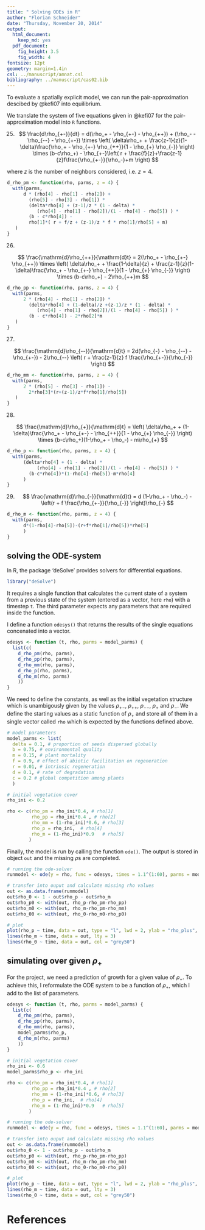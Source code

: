 ```yaml
---
title: " Solving ODEs in R"
author: "Florian Schneider"
date: "Thursday, November 20, 2014"
output:
  html_document:
    keep_md: yes
  pdf_document:
    fig_height: 3.5
    fig_width: 4
fontsize: 12pt
geometry: margin=1.4in
csl: ../manuscript/amnat.csl
bibliography: ../manuscript/cas02.bib
---
```


To evaluate a spatially explicit model, we can run the pair-approximation descibed by @kefi07 into equilibrium. 
 
We translate the system of five equations given in @kefi07 for the pair-approximation model into `R` functions. 

(25)
$$ \frac{d\rho_{+-}}{dt} = d(\rho_+ - \rho_{+-} - \rho_{++}) +  (\rho_- - \rho_{--} - \rho_{+-}) \times \left( \delta\rho_+ + \frac{z-1}{z}(1-\delta)\frac{\rho_+ - \rho_{+-}  \rho_{++}}{1 - \rho_{+}  \rho_{-}}  \right) \times (b-c\rho_+) - \rho_{+-}\left( r + \frac{f}{z}+\frac{z-1}{z}f\frac{\rho_{+-}}{\rho_-}+m \right) $$

where $z$ is the number of neighbors considered, i.e. $z = 4$.

```r
d_rho_pm <- function(rho, parms, z = 4) { 
  with(parms,                             
      d * (rho[4] - rho[1] - rho[2]) + 
        (rho[5] - rho[3] - rho[1]) * 
        (delta*rho[4] + (z-1)/z * (1 - delta) * 
           (rho[4] - rho[1] - rho[2])/(1 - rho[4] - rho[5]) ) *
        (b - c*rho[4]) - 
        rho[1]*( r + f/z + (z-1)/z * f * rho[1]/rho[5] + m)
   )
}

```

(26)


$$  \frac{\mathrm{d}\rho_{++}}{\mathrm{d}t} = 
  2(\rho_+ - \rho_{+-}  \rho_{++}) \times \left( \delta\rho_+ + \frac{1-\delta}{z} + \frac{z-1}{z}(1-\delta)\frac{\rho_+ - \rho_{+-}  \rho_{++}}{1 - \rho_{+}  \rho_{-}}  \right) \times
  (b-c\rho_+) - 2\rho_{++}m
  $$


```r
d_rho_pp <- function(rho, parms, z = 4) { 
  with(parms,                             
      2 * (rho[4] - rho[1] - rho[2]) * 
        (delta*rho[4] + (1-delta)/z +(z-1)/z * (1 - delta) * 
           (rho[4] - rho[1] - rho[2])/(1 - rho[4] - rho[5]) ) *
        (b - c*rho[4]) - 2*rho[2]*m
   )
}

```

(27)

$$  \frac{\mathrm{d}\rho_{--}}{\mathrm{d}t} = 
    2d(\rho_{-} - \rho_{--} - \rho_{+-}) - 2\rho_{--} 
    \left( r + \frac{z-1}{z} f \frac{\rho_{+-}}{\rho_{-}} \right) $$


```r
d_rho_mm <- function(rho, parms, z = 4) { 
  with(parms,                             
      2 * (rho[5] - rho[3] - rho[1]) - 
        2*rho[3]*(r+(z-1)/z*f*rho[1]/rho[5])
   )
}

```


(28)

$$  \frac{\mathrm{d}\rho_{+}}{\mathrm{d}t} = 
    \left( \delta\rho_+ + (1-\delta)\frac{\rho_+ - \rho_{+-} -  \rho_{++}}{1 - \rho_{+}  \rho_{-}}  \right) \times
    (b-c\rho_+)(1-\rho_+ - \rho_-) - m\rho_{+}
     $$

```r
d_rho_p <- function(rho, parms, z = 4) { 
  with(parms,                             
      (delta*rho[4] + (1 - delta) * 
           (rho[4] - rho[1] - rho[2])/(1 - rho[4] - rho[5]) ) *
        (b-c*rho[4])*(1-rho[4]-rho[5])-m*rho[4]
      )
}

```


(29)
$$  \frac{\mathrm{d}\rho_{-}}{\mathrm{d}t} = 
d (1-\rho_+ - \rho_-) - \left(r + f \frac{\rho_{+-}}{\rho_{-}}  \right)\rho_{-} $$


```r
d_rho_m <- function(rho, parms, z = 4) { 
  with(parms,                             
      d*(1-rho[4]-rho[5])-(r+f*rho[1]/rho[5])*rho[5]
      )
}

```


## solving the ODE-system

In R, the package 'deSolve' provides solvers for differential equations. 
```r
library("deSolve")
```

It requires a single function that calculates the current state of a system from a previous state of the system (entered as a vector, here `rho`) with a timestep `t`. The third parameter expects any parameters that are required inside the function. 

I define a function `odesys()` that returns the results of the single equations concenated into a vector. 

```r
odesys <- function (t, rho, parms = model_parms) {
  list(c(
    d_rho_pm(rho, parms),
    d_rho_pp(rho, parms),
    d_rho_mm(rho, parms),
    d_rho_p(rho, parms),
    d_rho_m(rho, parms)
    ))
}

```

We need to define the constants, as well as the initial vegetation structure which is unambigously given by the values $\rho_{+-}$, $\rho_{++}$, $\rho_{--}$, $\rho_{+}$ and $\rho_{-}$. We define the starting values as a static function of $\rho_{+}$ and store all of them in a single vector called `rho` which is expected by the functions defined above. 

```r
# model parameters
model_parms <- list(
  delta = 0.1, # proportion of seeds dispersed globally
  b = 0.75, # environmental quality
  m = 0.15, # plant mortality
  f = 0.9, # effect of abiotic facilitation on regeneration
  r = 0.01, # intrinsic regeneration 
  d = 0.1, # rate of degradation
  c = 0.2 # global competition among plants 
  )

# initial vegetation cover
rho_ini <- 0.2

rho <- c(rho_pm = rho_ini*0.4, # rho[1]
         rho_pp = rho_ini*0.4 , # rho[2]
         rho_mm = (1-rho_ini)*0.6, # rho[3]
         rho_p = rho_ini,  # rho[4]
         rho_m = (1-rho_ini)*0.9   # rho[5]
        )
```

Finally, the model is run by calling the function `ode()`. The output is stored in object `out` and the missing $\rho$s are completed. 

```r
# running the ode-solver
runmodel <- ode(y = rho, func = odesys, times = 1.1^(1:60), parms = model_parms)

# transfer into ouput and calculate missing rho values
out <- as.data.frame(runmodel)
out$rho_0 <- 1 - out$rho_p - out$rho_m
out$rho_p0 <- with(out, rho_p-rho_pm-rho_pp)
out$rho_m0 <- with(out, rho_m-rho_pm-rho_mm)
out$rho_00 <- with(out, rho_0-rho_m0-rho_p0)

# plot 
plot(rho_p ~ time, data = out, type = "l", lwd = 2, ylab = "rho_plus", main = "pair-approximation", ylim = c(0,1))
lines(rho_m ~ time, data = out, lty = 3)
lines(rho_0 ~ time, data = out, col = "grey50")
```


## simulating over given $\rho_+$
For the project, we need a prediction of growth for a given value of $\rho_+$. To achieve this, I reformulate the ODE system to be a function of $\rho_+$, which I add to the list of parameters. 

```r


odesys <- function (t, rho, parms = model_parms) {
  list(c(
    d_rho_pm(rho, parms),
    d_rho_pp(rho, parms),
    d_rho_mm(rho, parms),
    model_parms$rho_p,
    d_rho_m(rho, parms)
    ))
}

# initial vegetation cover
rho_ini <- 0.6
model_parms$rho_p <- rho_ini

rho <- c(rho_pm = rho_ini*0.4, # rho[1]
         rho_pp = rho_ini*0.4 , # rho[2]
         rho_mm = (1-rho_ini)*0.6, # rho[3]
         rho_p = rho_ini,  # rho[4]
         rho_m = (1-rho_ini)*0.9   # rho[5]
        )

```



```r
# running the ode-solver
runmodel <- ode(y = rho, func = odesys, times = 1.1^(1:60), parms = model_parms)

# transfer into ouput and calculate missing rho values
out <- as.data.frame(runmodel)
out$rho_0 <- 1 - out$rho_p - out$rho_m
out$rho_p0 <- with(out, rho_p-rho_pm-rho_pp)
out$rho_m0 <- with(out, rho_m-rho_pm-rho_mm)
out$rho_00 <- with(out, rho_0-rho_m0-rho_p0)

# plot 
plot(rho_p ~ time, data = out, type = "l", lwd = 2, ylab = "rho_plus", main = "pair-approximation", ylim = c(0,1))
lines(rho_m ~ time, data = out, lty = 3)
lines(rho_0 ~ time, data = out, col = "grey50")
```



# References
